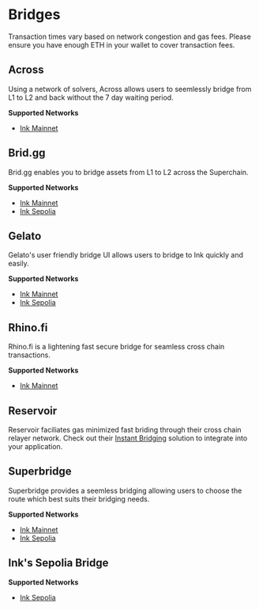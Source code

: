
# Bridges

<Callout type="info" emoji="ℹ️">
  Transaction times vary based on network congestion and gas fees. Please ensure
  you have enough ETH in your wallet to cover transaction fees.
</Callout>

## Across

Using a network of solvers, Across allows users to seemlessly bridge from L1 to L2 and back without the 7 day waiting period.

**Supported Networks**

- [Ink Mainnet](https://app.across.to/bridge?)

## Brid.gg

Brid.gg enables you to bridge assets from L1 to L2 across the Superchain.

**Supported Networks**

- [Ink Mainnet](https://brid.gg/ink)
- [Ink Sepolia](https://testnet.brid.gg/ink-sepolia)

## Gelato

Gelato's user friendly bridge UI allows users to bridge to Ink quickly and easily.

**Supported Networks**

- [Ink Mainnet](https://bridge-gel.inkonchain.com/bridge/ink)
- [Ink Sepolia](https://testnet-bridge.gelato.network/bridge/ink-sepolia)

## Rhino.fi

Rhino.fi is a lightening fast secure bridge for seamless cross chain transactions.

**Supported Networks**

- [Ink Mainnet](https://app.rhino.fi/bridge?chain=ETHEREUM&token=ETH&chainOut=INK)

## Reservoir

Reservoir faciliates gas minimized fast briding through their cross chain relayer network. Check out their [Instant Bridging](https://docs.reservoir.tools/docs/instant-bridging) solution to integrate into your application.


## Superbridge

Superbridge provides a seemless bridging allowing users to choose the route which best suits their bridging needs.

**Supported Networks**

- [Ink Mainnet](https://superbridge.app/)
- [Ink Sepolia](https://testnets.superbridge.app/)


## Ink's Sepolia Bridge

**Supported Networks**

- [Ink Sepolia](https://inkonchain.com/bridge)

